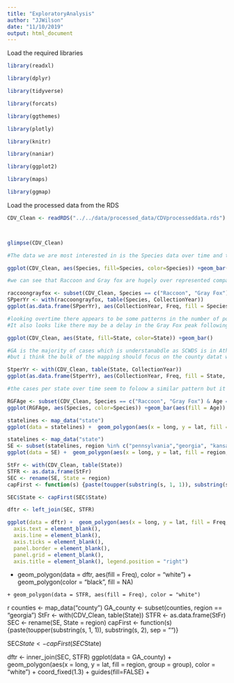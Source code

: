 ---
title: "ExploratoryAnalysis"
author: "JJWilson"
date: "11/10/2019"
output: html_document
---

Load the required libraries 



```{r}

library(readxl)

library(dplyr)

library(tidyverse)

library(forcats)

library(ggthemes)

library(plotly)

library(knitr)

library(naniar)

library(ggplot2)

library(maps)

library(ggmap)

```



Load the processed data from the RDS



```{r}

CDV_Clean <- readRDS("../../data/processed_data/CDVprocesseddata.rds")



glimpse(CDV_Clean)

```
```{r}
#The data we are most interested in is the Species data over time and the area data over time so we'll begin by exploring these

ggplot(CDV_Clean, aes(Species, fill=Species, color=Species)) +geom_bar()

#we can see that Raccoon and Gray fox are hugely over represented compared to the others so we should focus our analysis on these two species
```
```{r}
raccoongrayfox <- subset(CDV_Clean, Species == c("Raccoon", "Gray Fox"))
SPperYr <- with(raccoongrayfox, table(Species, CollectionYear))
ggplot(as.data.frame(SPperYr), aes(CollectionYear, Freq, fill = Species, color = Species, group = Species))  + geom_point() +geom_line()

#looking overtime there appears to be some patterns in the number of postive cases, with definite peaks possibly relating to epidemics of CDV
#It also looks like there may be a delay in the Gray Fox peak following the peak in Raccoons, this is worth looking into
```

```{r}
ggplot(CDV_Clean, aes(State, fill=State, color=State)) +geom_bar()

#GA is the majority of cases which is understanabdle as SCWDS is in Athens, but bthere are enough cases in other south eastern states to possibly gain some insight
#but i think the bulk of the mapping should focus on the county datat within GA

```
```{r}
StperYr <- with(CDV_Clean, table(State, CollectionYear))
ggplot(as.data.frame(StperYr), aes(CollectionYear, Freq, fill = State, color = State, group = State))  + geom_point() +geom_line()

#the cases per state over time seem to foloow a similar pattern but it may be worth plotting species cases per state and mapping location, maybe certain species are more affected in different states at different times?


```

```{r}
RGFAge <- subset(CDV_Clean, Species == c("Raccoon", "Gray Fox") & Age == c("Adult", "Subadult", "Juvenile"))
ggplot(RGFAge, aes(Species, color=Species)) +geom_bar(aes(fill = Age))
```
```{r}
statelines <- map_data("state")
ggplot(data = statelines) +  geom_polygon(aes(x = long, y = lat, fill = region, group = group), color = "white") + coord_fixed(1.3) + guides(fill=FALSE)
```

```{r}
statelines <- map_data("state")
SE <- subset(statelines, region %in% c("pennsylvania","georgia", "kansas", "south carolina", "arkansas", "florida", "kentucky", "louisiana", "maryland", "mississippi", "north carolina", "tennessee", "virginia", "west virginia", "alabama", "missouri"))
ggplot(data = SE) +  geom_polygon(aes(x = long, y = lat, fill = region, group = group), color = "white") + coord_fixed(1.3) + guides(fill=FALSE) 
```
```{r}
StFr <- with(CDV_Clean, table(State))
STFR <- as.data.frame(StFr)
SEC <- rename(SE, State = region)
capFirst <- function(s) {paste(toupper(substring(s, 1, 1)), substring(s, 2), sep = "")}

SEC$State <- capFirst(SEC$State)

dftr <- left_join(SEC, STFR)

ggplot(data = dftr) +  geom_polygon(aes(x = long, y = lat, fill = Freq, group = group), color = "white") + coord_fixed(1.3) + guides(fill=FALSE) +  theme_map() + theme( 
  axis.text = element_blank(),
  axis.line = element_blank(),
  axis.ticks = element_blank(),
  panel.border = element_blank(),
  panel.grid = element_blank(),
  axis.title = element_blank(), legend.position = "right")


```
+ geom_polygon(data = dftr, aes(fill = Freq), color = "white") +
      geom_polygon(color = "black", fill = NA) 
```
+ geom_polygon(data = STFR, aes(fill = Freq), color = "white")
```

```
```{r}
counties <- map_data("county")
GA_county <- subset(counties, region == "georgia")
StFr <- with(CDV_Clean, table(State))
STFR <- as.data.frame(StFr)
SEC <- rename(SE, State = region)
capFirst <- function(s) {paste(toupper(substring(s, 1, 1)), substring(s, 2), sep = "")}

SEC$State <- capFirst(SEC$State)

dftr <- inner_join(SEC, STFR)
ggplot(data = GA_county) +  geom_polygon(aes(x = long, y = lat, fill = region, group = group), color = "white") + coord_fixed(1.3) + guides(fill=FALSE) + 